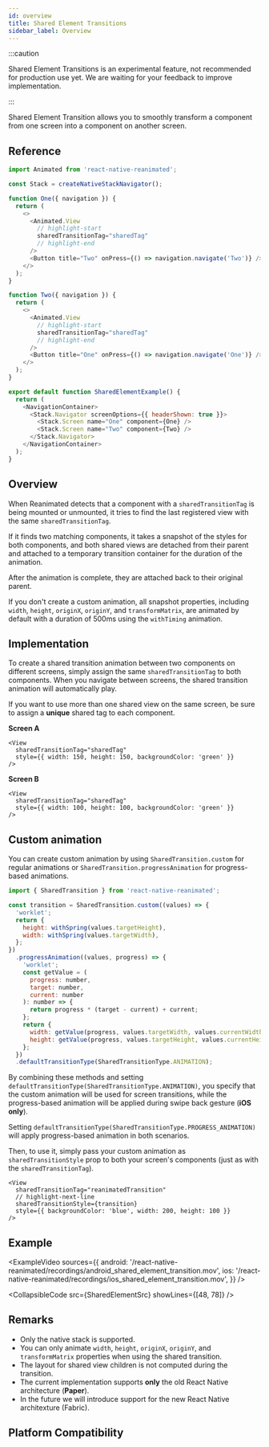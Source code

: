 ```yaml
---
id: overview
title: Shared Element Transitions
sidebar_label: Overview
---
```


:::caution

Shared Element Transitions is an experimental feature, not recommended for production use yet. We are waiting for your feedback to improve implementation.

:::

Shared Element Transition allows you to smoothly transform a component from one screen into a component on another screen.

## Reference

```javascript
import Animated from 'react-native-reanimated';

const Stack = createNativeStackNavigator();

function One({ navigation }) {
  return (
    <>
      <Animated.View
        // highlight-start
        sharedTransitionTag="sharedTag"
        // highlight-end
      />
      <Button title="Two" onPress={() => navigation.navigate('Two')} />
    </>
  );
}

function Two({ navigation }) {
  return (
    <>
      <Animated.View
        // highlight-start
        sharedTransitionTag="sharedTag"
        // highlight-end
      />
      <Button title="One" onPress={() => navigation.navigate('One')} />
    </>
  );
}

export default function SharedElementExample() {
  return (
    <NavigationContainer>
      <Stack.Navigator screenOptions={{ headerShown: true }}>
        <Stack.Screen name="One" component={One} />
        <Stack.Screen name="Two" component={Two} />
      </Stack.Navigator>
    </NavigationContainer>
  );
}
```

## Overview

When Reanimated detects that a component with a `sharedTransitionTag` is being mounted or unmounted, it tries to find the last registered view with the same `sharedTransitionTag`.

If it finds two matching components, it takes a snapshot of the styles for both components, and both shared views are detached from their parent and attached to a temporary transition container for the duration of the animation.

After the animation is complete, they are attached back to their original parent.

If you don't create a custom animation, all snapshot properties, including `width`, `height`, `originX`, `originY`, and `transformMatrix`, are animated by default with a duration of 500ms using the `withTiming` animation.

## Implementation

To create a shared transition animation between two components on different screens, simply assign the same `sharedTransitionTag` to both components. When you navigate between screens, the shared transition animation will automatically play.

If you want to use more than one shared view on the same screen, be sure to assign a **unique** shared tag to each component.

**Screen A**

```tsx {2}
<View
  sharedTransitionTag="sharedTag"
  style={{ width: 150, height: 150, backgroundColor: 'green' }}
/>
```

**Screen B**

```tsx {2}
<View
  sharedTransitionTag="sharedTag"
  style={{ width: 100, height: 100, backgroundColor: 'green' }}
/>
```

## Custom animation

You can create custom animation by using `SharedTransition.custom` for regular animations or `SharedTransition.progressAnimation` for progress-based animations.

```js
import { SharedTransition } from 'react-native-reanimated';

const transition = SharedTransition.custom((values) => {
  'worklet';
  return {
    height: withSpring(values.targetHeight),
    width: withSpring(values.targetWidth),
  };
})
  .progressAnimation((values, progress) => {
    'worklet';
    const getValue = (
      progress: number,
      target: number,
      current: number
    ): number => {
      return progress * (target - current) + current;
    };
    return {
      width: getValue(progress, values.targetWidth, values.currentWidth),
      height: getValue(progress, values.targetHeight, values.currentHeight),
    };
  })
  .defaultTransitionType(SharedTransitionType.ANIMATION);
```

By combining these methods and setting `defaultTransitionType(SharedTransitionType.ANIMATION)`, you specify that the custom animation will be used for screen transitions, while the progress-based animation will be applied during swipe back gesture (**iOS only**).

Setting `defaultTransitionType(SharedTransitionType.PROGRESS_ANIMATION)` will apply progress-based animation in both scenarios.

Then, to use it, simply pass your custom animation as `sharedTransitionStyle` prop to both your screen's components (just as with the `sharedTransitionTag`).

```tsx
<View
  sharedTransitionTag="reanimatedTransition"
  // highlight-next-line
  sharedTransitionStyle={transition}
  style={{ backgroundColor: 'blue', width: 200, height: 100 }}
/>
```

## Example


<ExampleVideo
  sources={{
    android:
      '/react-native-reanimated/recordings/android_shared_element_transition.mov',
    ios: '/react-native-reanimated/recordings/ios_shared_element_transition.mov',
  }}
/>

<CollapsibleCode src={SharedElementSrc} showLines={[48, 78]} />

## Remarks

- Only the native stack is supported.
- You can only animate `width`, `height`, `originX`, `originY`, and `transformMatrix` properties when using the shared transition.
- The layout for shared view children is not computed during the transition.
- The current implementation supports **only** the old React Native architecture (**Paper**).
- In the future we will introduce support for the new React Native architexture (Fabric).

## Platform Compatibility

<PlatformCompatibility android ios />
